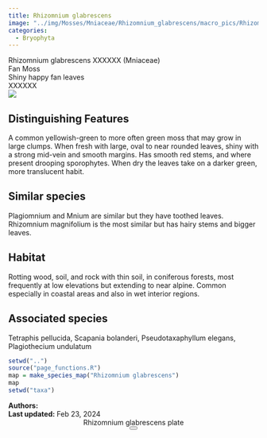 ```yaml
---
title: Rhizomnium glabrescens
image: "../img/Mosses/Mniaceae/Rhizomnium_glabrescens/macro_pics/Rhizomnium_glabrescens_JR_01.jpg"
categories:
  - Bryophyta
---
```


<div class="info-panel">
 <div class="info-top">
  <div class="taxon-scientific"><span class="taxon-name">Rhizomnium glabrescens</span> <span class="taxon-authority">XXXXXX</span> <span class="taxon-family">(Mniaceae)</span></div>
  <div class="taxon-common">Fan Moss</div>
 </div>
 <div class="info-bottom">
  <div class="taxon-qnd">Shiny happy fan leaves </div>
  <div class="taxon-abundance">XXXXXX</div>
 </div>
</div>
<div class="imerss-content-frame">
 <div class="imerss-image-header">
  <div class="imerss-image-holder imerss-column-left" data-toggle="tooltip" style="background-image: url(../img/Mosses/Mniaceae/Rhizomnium_glabrescens/macro_pics/Rhizomnium_glabrescens_JR_01.jpg)" title="John Reynolds">
  </div>

  <div class="imerss-image-holder imerss-column-right" data-toggle="tooltip" style="background-image: url(../img/Mosses/Mniaceae/Rhizomnium_glabrescens/macro_pics/Rhizomnium_glabrescens_JR_02.jpg)" title="John Reynolds">
  </div>
 
 </div>
 <div class="imerss-content-lower">
  <div class="imerss-column-left">
  <div class="tab-microscope" data-micromodal-trigger="modal-plate">
  <img src="../img/bryo guide microscope.png"/>
  </div>

<h2>Distinguishing Features</h2>

A common yellowish-green to more often green moss that may grow in large clumps. When fresh with large, oval to near rounded leaves, shiny with a strong mid-vein and smooth margins. Has smooth red stems, and where present drooping sporophytes. When dry the leaves take on a darker green, more translucent habit. 

<h2>Similar species</h2>

Plagiomnium and Mnium are similar but they have toothed leaves. Rhizomnium magnifolium is the most similar but has hairy stems and bigger leaves.

<h2>Habitat</h2>

Rotting wood, soil, and rock with thin soil, in coniferous forests, most frequently at low elevations but extending to near alpine. Common especially in coastal areas and also in wet interior regions.

<h2>Associated species</h2>

Tetraphis pellucida, Scapania bolanderi, Pseudotaxaphyllum elegans, Plagiothecium undulatum
</div>

<div class="imerss-column-right">

<div class="imerss-image-holder imerss-column-right" data-toggle="tooltip" style="background-image: url(../img/Mosses/Mniaceae/Rhizomnium_glabrescens/macro_pics/Rhizomnium_glabrescens_JR_03.jpg)" title="John Reynolds">
</div>

<div class="imerss-map-holder">
```r
setwd("..")
source("page_functions.R")
map = make_species_map("Rhizomnium glabrescens")
map
setwd("taxa")
```
</div>

</div>

</div>
</div>

<div class="taxon-footer">
 <div class="taxon-authors"><b>Authors:</b> <span></span></div>
 <div class="taxon-update"><b>Last updated:</b> <span>Feb 23, 2024</span></div>
</div>

<div class="modal micromodal-slide" id="modal-plate" aria-hidden="true">
 <div class="modal__overlay" tabindex="-1" data-micromodal-close>
  <div class="modal__container" role="dialog" aria-modal="true" aria-labelledby="modal-plate-title" >
   <header class="modal__header">
   <div class="modal__title" id="modal-plate-title">
  Rhizomnium glabrescens plate
   </div>
   <button class="modal__close" aria-label="Close" data-micromodal-close></button>
   </header>
  <div class="modal__content" id="modal-plate-content">
   <div class="imerss-image-holder" data-toggle="tooltip" style="background-image: url(../img/XXXXX)" title="XXXXX">
  </div>
  </div>
  </div>
 </div>
</div>

<script src="../js/micromodal.min.js"></script>
<link href="../css/style-taxon.css" rel="stylesheet">
<link href="../css/micromodal.css" rel="stylesheet">

<script>
MicroModal.init();
</script>

